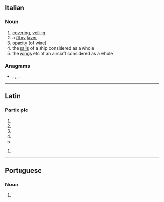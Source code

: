 ==Italian==

===Noun===
{{it-noun|f}}

# [[covering]], [[veiling]]
# a [[filmy]] [[layer]]
# [[opacity]] (of wine)
# the [[sail]]s of a ship considered as a whole
# the [[wing]]s etc of an aircraft considered as a whole

===Anagrams===
* {{l|it|lavature}}, {{l|it|levatura}}, {{l|it|urlavate}}, {{l|it|valutare}}, {{l|it|valuterà}}

----

==Latin==

===Participle===
{{la-part-form|vēlātūra}}

# {{inflection of|vēlātūrus||nom|f|s|lang=la}}
# {{inflection of|vēlātūrus||nom|n|p|lang=la}}
# {{inflection of|vēlātūrus||acc|n|p|lang=la}}
# {{inflection of|vēlātūrus||voc|f|s|lang=la}}
# {{inflection of|vēlātūrus||voc|n|p|lang=la}}

{{la-part-form|vēlātūrā}}

# {{inflection of|vēlātūrus||abl|f|s|lang=la}}

----

==Portuguese==

===Noun===
{{pt-noun|f}}

# {{alternative form of|veladura|lang=pt}}